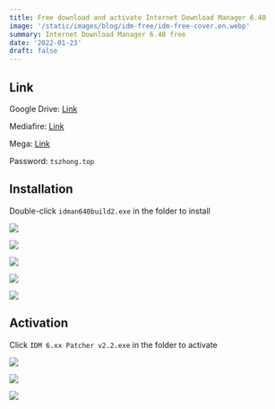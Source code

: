 ```yaml
---
title: Free download and activate Internet Download Manager 6.40
image: '/static/images/blog/idm-free/idm-free-cover.en.webp'
summary: Internet Download Manager 6.40 free
date: '2022-01-23'
draft: false
---
```


<YouTubeEmbed
  poster="maxresdefault"
  title="Free download and activate Internet Download Manager 6.40"
  id="2b3iWwk33aE"
/>

## Link

Google Drive: [Link](https://drive.google.com/file/d/1VFjkRdTsGdfN1gl50jzCrwcG8fOToBFT/view?usp=sharing)

Mediafire: [Link](https://www.mediafire.com/file/refjmfxnwrl5gf2/idm.6.40.2.rar/file)

Mega: [Link](https://mega.nz/file/4rp0gZ6a#ojfVmY8FA9u3Q4p8N_5ZoGamfrp9fUnYtVTCrfB1lvg)

Password: `tszhong.top`

## Installation

Double-click `idman640build2.exe` in the folder to install

![](/static/images/blog/idm-free/idm-free-1.webp)

![](/static/images/blog/idm-free/idm-free-2.webp)

![](/static/images/blog/idm-free/idm-free-3.webp)

![](/static/images/blog/idm-free/idm-free-4.webp)

![](/static/images/blog/idm-free/idm-free-5.webp)

## Activation

Click `IDM 6.xx Patcher v2.2.exe` in the folder to activate

![](/static/images/blog/idm-free/idm-free-6.webp)

![](/static/images/blog/idm-free/idm-free-7.webp)

![](/static/images/blog/idm-free/idm-free-8.webp)
